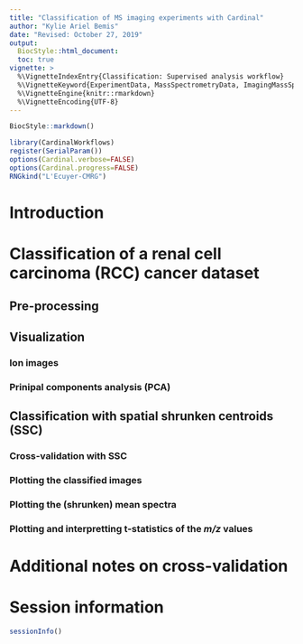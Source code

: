 ```yaml
---
title: "Classification of MS imaging experiments with Cardinal"
author: "Kylie Ariel Bemis"
date: "Revised: October 27, 2019"
output:
  BiocStyle::html_document:
  toc: true
vignette: >
  %\VignetteIndexEntry{Classification: Supervised analysis workflow}
  %\VignetteKeyword{ExperimentData, MassSpectrometryData, ImagingMassSpectrometry, Classification}
  %\VignetteEngine{knitr::rmarkdown}
  %\VignetteEncoding{UTF-8}
---
```

  
  ```r
BiocStyle::markdown()
```

```r
library(CardinalWorkflows)
register(SerialParam())
options(Cardinal.verbose=FALSE)
options(Cardinal.progress=FALSE)
RNGkind("L'Ecuyer-CMRG")
```

# Introduction 

# Classification of a renal cell carcinoma (RCC) cancer dataset

## Pre-processing

## Visualization

### Ion images

### Prinipal components analysis (PCA)

## Classification with spatial shrunken centroids (SSC)

### Cross-validation with SSC

### Plotting the classified images

### Plotting the (shrunken) mean spectra

### Plotting and interpretting t-statistics of the *m/z* values

# Additional notes on cross-validation


# Session information

```r
sessionInfo()
```



